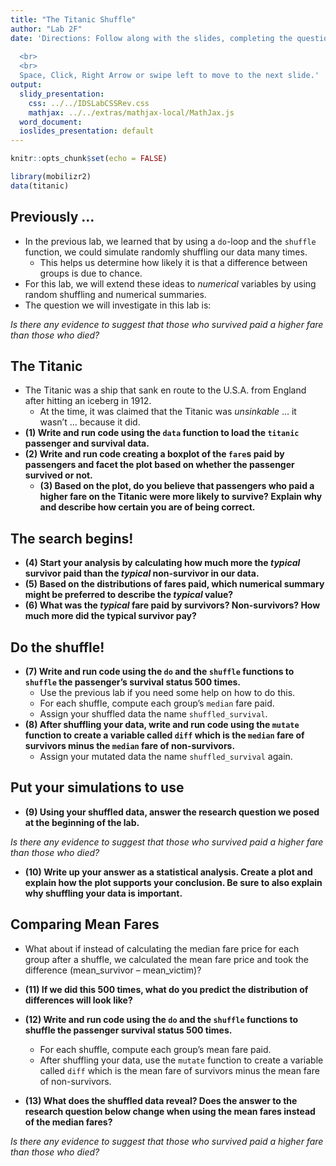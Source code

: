 ```yaml
---
title: "The Titanic Shuffle"
author: "Lab 2F"
date: 'Directions: Follow along with the slides, completing the questions in <font color=#25679E><b>blue</b></font> on your computer, and answering the questions in **red** in your journal.  
  
  <br>
  <br>
  Space, Click, Right Arrow or swipe left to move to the next slide.'
output:
  slidy_presentation:
    css: ../../IDSLabCSSRev.css
    mathjax: ../../extras/mathjax-local/MathJax.js
  word_document:
  ioslides_presentation: default
---
```


```r
knitr::opts_chunk$set(echo = FALSE)
```

```r
library(mobilizr2)
data(titanic)
```

## Previously ...

- In the previous lab, we learned that by using a `do`-loop and the `shuffle` function, we could simulate randomly shuffling our data many times.
  - This helps us determine how likely it is that a difference between groups is due to chance.
- For this lab, we will extend these ideas to _numerical_ variables by using random shuffling and numerical summaries.
- The question we will investigate in this lab is:

_Is there any evidence to suggest that those who survived paid a higher fare than those who died?_


## The Titanic

- The Titanic was a ship that sank en route to the U.S.A. from England after hitting an iceberg in 1912.
    - At the time, it was claimed that the Titanic was _unsinkable_ ... it wasn't ... because it did.
- **(1) Write and run code using the `data` function to load the `titanic` passenger and survival data.**
- **(2) Write and run code creating a boxplot of the `fare`s paid by passengers and facet the plot based on whether the passenger survived or not.**
    - **(3) Based on the plot, do you believe that passengers who paid a higher fare on the Titanic were more likely to survive? Explain why and describe how certain you are of being correct.**


## The search begins!

- **(4) Start your analysis by calculating how much more the _typical_ survivor paid than the _typical_ non-survivor in our data.**
- **(5) Based on the distributions of fares paid, which numerical summary might be preferred to describe the _typical_ value?**
- **(6) What was the _typical_ fare paid by survivors? Non-survivors? How much more did the typical survivor pay?**


## Do the shuffle!

- **(7) Write and run code using the `do` and the `shuffle` functions to `shuffle` the passenger's survival status 500 times.**
    - Use the previous lab if you need some help on how to do this.
    - For each shuffle, compute each group's `median` fare paid. 
    - Assign your shuffled data the name `shuffled_survival`.
- **(8) After shuffling your data, write and run code using the `mutate` function to create a variable called `diff` which is the `median` fare of survivors minus the `median` fare of non-survivors.**
    - Assign your mutated data the name `shuffled_survival` again.
  

## Put your simulations to use

- **(9) Using your shuffled data, answer the research question we posed at the beginning of the lab.**

_Is there any evidence to suggest that those who survived paid a higher fare than those who died?_

- **(10) Write up your answer as a statistical analysis. Create a plot and explain how the plot supports your conclusion. Be sure to also explain why shuffling your data is important.**


## Comparing Mean Fares

- What about if instead of calculating the median fare price for each group after a shuffle, we calculated the mean fare price and took the difference (mean_survivor – mean_victim)?

- **(11) If we did this 500 times, what do you predict the distribution of differences will look like?**

- **(12) Write and run code using the `do` and the `shuffle` functions to shuffle the passenger survival status 500 times.**
    - For each shuffle, compute each group's mean fare paid.
    - After shuffling your data, use the `mutate` function to create a variable called `diff` which is the mean fare of survivors minus the mean fare of non-survivors.
    
- **(13) What does the shuffled data reveal? Does the answer to the research question below change when using the mean fares instead of the median fares?**

_Is there any evidence to suggest that those who survived paid a higher fare than those who died?_